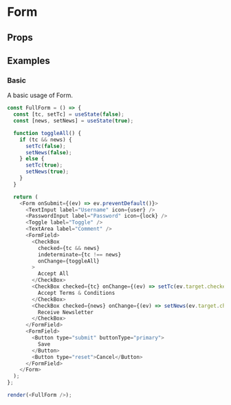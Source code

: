 
<Meta title="Form" />

# Form

<Description of="Form" />

## Props

<Props of="Form" />

## Examples

### Basic

A basic usage of Form.

```js live withRender
const FullForm = () => {
  const [tc, setTc] = useState(false);
  const [news, setNews] = useState(true);

  function toggleAll() {
    if (tc && news) {
      setTc(false);
      setNews(false);
    } else {
      setTc(true);
      setNews(true);
    }
  }

  return (
    <Form onSubmit={(ev) => ev.preventDefault()}>
      <TextInput label="Username" icon={user} />
      <PasswordInput label="Password" icon={lock} />
      <Toggle label="Toggle" />
      <TextArea label="Comment" />
      <FormField>
        <CheckBox
          checked={tc && news}
          indeterminate={tc !== news}
          onChange={toggleAll}
        >
          Accept All
        </CheckBox>
        <CheckBox checked={tc} onChange={(ev) => setTc(ev.target.checked)}>
          Accept Terms & Conditions
        </CheckBox>
        <CheckBox checked={news} onChange={(ev) => setNews(ev.target.checked)}>
          Receive Newsletter
        </CheckBox>
      </FormField>
      <FormField>
        <Button type="submit" buttonType="primary">
          Save
        </Button>
        <Button type="reset">Cancel</Button>
      </FormField>
    </Form>
  );
};

render(<FullForm />);
```
